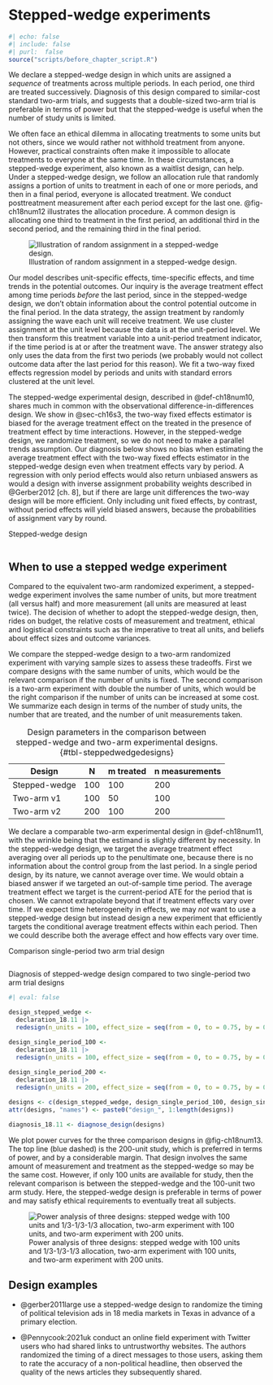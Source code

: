 # Stepped-wedge experiments 

```r
#| echo: false
#| include: false
#| purl:  false
source("scripts/before_chapter_script.R")
```

::: {.ddbox}
We declare a stepped-wedge design in which units are assigned a *sequence* of treatments across multiple periods. In each period, one third are treated successively. Diagnosis of this design compared to similar-cost standard two-arm trials, and suggests that a double-sized two-arm trial is preferable in terms of power but that the stepped-wedge is useful when the number of study units is limited.
:::

We often face an ethical dilemma in allocating treatments to some units but not others, since we would rather not withhold treatment from anyone. However, practical constraints often make it impossible to allocate treatments to everyone at the same time. In these circumstances, a stepped-wedge experiment, also known as a waitlist design, can help. Under a stepped-wedge design, we follow an allocation rule that randomly assigns a portion of units to treatment in each of one or more periods, and then in a final period, everyone is allocated treatment. We conduct posttreatment measurement after each period except for the last one. @fig-ch18num12 illustrates the allocation procedure. A common design is allocating one third to treatment in the first period, an additional third in the second period, and the remaining third in the final period.

![Illustration of random assignment in a stepped-wedge design.](/figures/figure-18-12){#fig-ch18num12}

Our model describes unit-specific effects, time-specific effects, and time trends in the potential outcomes. Our inquiry is the average treatment effect among time periods *before* the last period, since in the stepped-wedge design, we don't obtain information about the control potential outcome in the final period. In the data strategy, the assign treatment by randomly assigning the wave each unit will receive treatment. We use cluster assignment at the unit level because the data is at the unit-period level. We then transform this treatment variable into a unit-period treatment indicator, if the time period is at or after the treatment wave. The answer strategy also only uses the data from the first two periods (we probably would not collect outcome data after the last period for this reason). We fit a two-way fixed effects regression model by periods and units with standard errors clustered at the unit level. 

The stepped-wedge experimental design, described in @def-ch18num10, shares much in common with the observational difference-in-differences design. We show in @sec-ch16s3, the two-way fixed effects estimator is biased for the average treatment effect on the treated in the presence of treatment effect by time interactions. However, in the stepped-wedge design, we randomize treatment, so we do not need to make a parallel trends assumption. Our diagnosis below shows no bias when estimating the average treatment effect with the two-way fixed effects estimator in the stepped-wedge design even when treatment effects vary by period. A regression with only period effects would also return unbiased answers as would a design with inverse assignment probability weights described in @Gerber2012[ch. 8], but if there are large unit differences the two-way design will be more efficient. Only including unit fixed effects, by contrast, without period effects will yield biased answers, because the probabilities of assignment vary by round.

::: {#def-ch18num10 .declaration} 

Stepped-wedge design

```r
```

:::

## When to use a stepped wedge experiment

Compared to the equivalent two-arm randomized experiment, a stepped-wedge experiment involves the same number of units, but more treatment (all versus half) and more measurement (all units are measured at least twice). The decision of whether to adopt the stepped-wedge design, then, rides on budget, the relative costs of measurement and treatment, ethical and logistical constraints such as the imperative to treat all units, and beliefs about effect sizes and outcome variances.

We compare the stepped-wedge design to a two-arm randomized experiment with varying sample sizes to assess these tradeoffs. First we compare designs with the same number of units, which would be the relevant comparison if the number of units is fixed. The second comparison is a two-arm experiment with double the number of units, which would be the right comparison if the number of units can be increased at some cost. We summarize each design in terms of the number of study units, the number that are treated, and the number of unit measurements taken.

| Design        | N        | m treated  | n measurements  |
|---------------|----------|------------|-----------------|
| Stepped-wedge | 100      | 100        | 200             |
| Two-arm v1    | 100      | 50         | 100             |
| Two-arm v2    | 200      | 100        | 200             |

: Design parameters in the comparison between stepped-wedge and two-arm experimental designs. {#tbl-steppedwedgedesigns} 

We declare a comparable two-arm experimental design in @def-ch18num11, with the wrinkle being that the estimand is slightly different by necessity. In the stepped-wedge design, we target the average treatment effect averaging over all periods up to the penultimate one, because there is no information about the control group from the last period. In a single period design, by its nature, we cannot average over time. We would obtain a biased answer if we targeted an out-of-sample time period. The average treatment effect we target is the current-period ATE for the period that is chosen. We cannot extrapolate beyond that if treatment effects vary over time. If we expect time heterogeneity in effects, we may *not* want to use a stepped-wedge design but instead design a new experiment that efficiently targets the conditional average treatment effects within each period. Then we could describe both the average effect and how effects vary over time.

::: {#def-ch18num11 .declaration} 

Comparison single-period two arm trial design

```r
```

:::

::: {#lem-ch18num11} 

Diagnosis of stepped-wedge design compared to two single-period two arm trial designs

```r
#| eval: false

design_stepped_wedge <- 
  declaration_18.11 |> 
  redesign(n_units = 100, effect_size = seq(from = 0, to = 0.75, by = 0.05))

design_single_period_100 <- 
  declaration_18.11 |> 
  redesign(n_units = 100, effect_size = seq(from = 0, to = 0.75, by = 0.05))
  
design_single_period_200 <-
  declaration_18.11 |> 
  redesign(n_units = 200, effect_size = seq(from = 0, to = 0.75, by = 0.05))

designs <- c(design_stepped_wedge, design_single_period_100, design_single_period_200)
attr(designs, "names") <- paste0("design_", 1:length(designs))

diagnosis_18.11 <- diagnose_design(designs)
```

We plot power curves for the three comparison designs in @fig-ch18num13. The top line (blue dashed) is the 200-unit study, which is preferred in terms of power, and by a considerable margin. That design involves the same amount of measurement and treatment as the stepped-wedge so may be the same cost. However, if only 100 units are available for study, then the relevant comparison is between the stepped-wedge and the 100-unit two arm study. Here, the stepped-wedge design is preferable in terms of power and may satisfy ethical requirements to eventually treat all subjects.

![Power analysis of three designs: stepped wedge with 100 units and 1/3-1/3-1/3 allocation, two-arm experiment with 100 units, and two-arm experiment with 200 units.](/figures/figure-18-13){#fig-ch18num13}

:::

## Design examples

- @gerber2011large use a stepped-wedge design to randomize the timing of political television ads in 18 media markets in Texas in advance of a primary election. 

- @Pennycook:2021uk conduct an online field experiment with Twitter users who had shared links to untrustworthy websites. The authors randomized the timing of a direct messages to those users, asking them to rate the accuracy of a non-political headline, then observed the quality of the news articles they subsequently shared.



